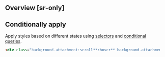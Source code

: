 ## Overview [sr-only]
<Overview/>

## Conditionally apply
Apply styles based on different states using [selectors](/docs/state-selectors) and [conditional queries](/docs/conditional-queries).
```html
<div class="background-attachment:scroll**:hover** background-attachment:scroll**@sm** background-attachment:scroll**@dark** background-attachment:scroll**@print**">…</div>
```

